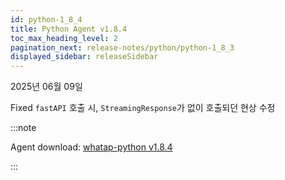 ```yaml
---
id: python-1_8_4
title: Python Agent v1.8.4
toc_max_heading_level: 2
pagination_next: release-notes/python/python-1_8_3
displayed_sidebar: releaseSidebar
---
```


2025년 06월 09일

<Status priority='0'>Fixed</Status> `fastAPI` 호출 시, `StreamingResponse`가 없이 호출되던 현상 수정

:::note

Agent download: [whatap-python v1.8.4](https://pypi.org/project/whatap-python/1.8.4/)

:::